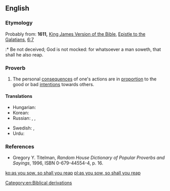 ==English==

===Etymology===
Probably from: '''1611,''' [[w:King James Version of the Bible|King James Version of the Bible]], [[w:Epistle to the Galatians|Epistle to the Galatians]], [[s:Bible (King James)/Galatians#Chapter 6|6:7]]
:* Be not deceived; God is not mocked: for whatsoever a man soweth, that shall he also reap.

===Proverb===
{{head|en|proverb|head=[[as]] [[you]] [[sow]], [[so]] [[shall]] [[you]] [[reap]]}}

# The personal [[consequences]] of one's actions are in [[proportion]] to the good or bad [[intentions]] towards others.

====Translations====
{{trans-top|consequences of actions are in proportion to intentions}}
* Hungarian: {{t-|hu|ki mint vet, úgy arat}}
* Korean: {{t+|ko|콩 심은 데 콩 나고 팥 심은 데 팥 난다|tr=kong sim-eun de kong nago pat sim-eun de pat nanda|sc=Kore}}
* Russian: {{t|ru|как посеешь, так и пожнёшь|tr=kak poséješʹ, tak i požnjóšʹ|sc=Cyrl}}, {{t+|ru|что посеешь, то и пожнёшь|tr=što poséješʹ, to i požnjóšʹ}}, {{t+|ru|как аукнется, так и откликнется|tr=kak aúknetsja, tak i otklíknetsja}}
{{trans-mid}}
* Swedish: {{t|sv|som man sår får man skörda}}, {{t|sv|som man bäddar får man ligga}}
* Urdu: {{t-|ur|جیسے کرنی ویسے بھرنی|sc=ur-Arab|tr=jaise karni waise bharni}}
{{trans-bottom}}

===References===
* Gregory Y. Titelman, ''Random House Dictionary of Popular Proverbs and Sayings'', 1996, ISBN 0-679-44554-4, p. 16.

[[Category:en:Biblical derivations]]

[[ko:as you sow, so shall you reap]]
[[pl:as you sow, so shall you reap]]